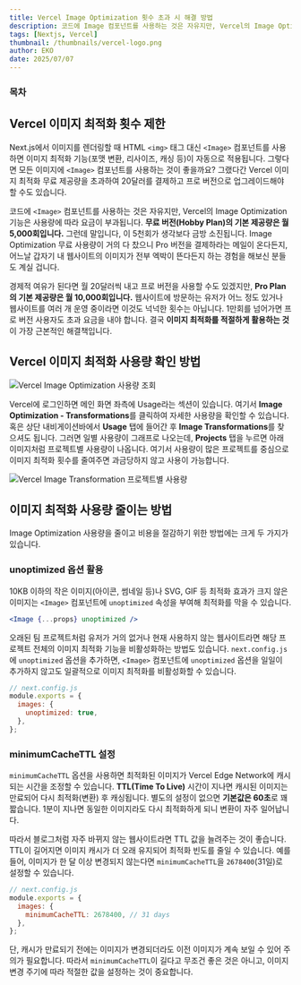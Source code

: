 ```yaml
---
title: Vercel Image Optimization 횟수 초과 시 해결 방법
description: 코드에 Image 컴포넌트를 사용하는 것은 자유지만, Vercel의 Image Optimization 기능은 사용량에 따라 요금이 부과됩니다. 무료 버전의 기본 제공량은 월 5,000회입니다. 그런데 말입니다, 이 5천회가 생각보다 금방 소진됩니다.
tags: [Nextjs, Vercel]
thumbnail: /thumbnails/vercel-logo.png
author: EKO
date: 2025/07/07
---
```


### 목차

## Vercel 이미지 최적화 횟수 제한

Next.js에서 이미지를 렌더링할 때 HTML `<img>` 태그 대신 `<Image>` 컴포넌트를 사용하면 이미지 최적화 기능(포맷 변환, 리사이즈, 캐싱 등)이 자동으로 적용됩니다. 그렇다면 모든 이미지에 `<Image>` 컴포넌트를 사용하는 것이 좋을까요? 그랬다간 Vercel 이미지 최적화 무료 제공량을 초과하여 20달러를 결제하고 프로 버전으로 업그레이드해야 할 수도 있습니다.

코드에 `<Image>` 컴포넌트를 사용하는 것은 자유지만, Vercel의 Image Optimization 기능은 사용량에 따라 요금이 부과됩니다. **무료 버전(Hobby Plan)의 기본 제공량은 월 5,000회입니다.** 그런데 말입니다, 이 5천회가 생각보다 금방 소진됩니다. Image Optimization 무료 사용량이 거의 다 찼으니 Pro 버전을 결제하라는 메일이 온다든지, 어느날 갑자기 내 웹사이트의 이미지가 전부 엑박이 뜬다든지 하는 경험을 해보신 분들도 계실 겁니다.

경제적 여유가 된다면 월 20달러씩 내고 프로 버전을 사용할 수도 있겠지만, **Pro Plan의 기본 제공량은 월 10,000회입니다.** 웹사이트에 방문하는 유저가 어느 정도 있거나 웹사이트를 여러 개 운영 중이라면 이것도 넉넉한 횟수는 아닙니다. 1만회를 넘어가면 프로 버전 사용자도 초과 요금을 내야 합니다. 결국 **이미지 최적화를 적절하게 활용하는 것**이 가장 근본적인 해결책입니다.

## Vercel 이미지 최적화 사용량 확인 방법

<Image
  src="/vercel-image-optimization-limits/01.png"
  alt="Vercel Image Optimization 사용량 조회"
  caption="벌써 5,000회 중 4,300회 이상 사용했네요"
/>

Vercel에 로그인하면 메인 화면 좌측에 Usage라는 섹션이 있습니다. 여기서 **Image Optimization - Transformations**를 클릭하여 자세한 사용량을 확인할 수 있습니다. 혹은 상단 내비게이션바에서 **Usage** 탭에 들어간 후 **Image Transformations**를 찾으셔도 됩니다. 그러면 일별 사용량이 그래프로 나오는데, **Projects** 탭을 누르면 아래 이미지처럼 프로젝트별 사용량이 나옵니다. 여기서 사용량이 많은 프로젝트를 중심으로 이미지 최적화 횟수를 줄여주면 과금당하지 않고 사용이 가능합니다.

<Image
  src="/vercel-image-optimization-limits/02.png"
  alt="Vercel Image Transformation 프로젝트별 사용량"
/>

<Ads />

## 이미지 최적화 사용량 줄이는 방법

Image Optimization 사용량을 줄이고 비용을 절감하기 위한 방법에는 크게 두 가지가 있습니다.

### unoptimized 옵션 활용

<Link url="https://nextjs.org/docs/app/api-reference/components/image#unoptimized" />

10KB 이하의 작은 이미지(아이콘, 썸네일 등)나 SVG, GIF 등 최적화 효과가 크지 않은 이미지는 `<Image>`⁠ 컴포넌트에 `unoptimized`⁠ 속성을 부여해 최적화를 막을 수 있습니다.

```jsx
<Image {...props} unoptimized />
```

오래된 팀 프로젝트처럼 유저가 거의 없거나 현재 사용하지 않는 웹사이트라면 해당 프로젝트 전체의 이미지 최적화 기능을 비활성화하는 방법도 있습니다. `next.config.js`에 `unoptimized` 옵션을 추가하면, `<Image>` 컴포넌트에 `unoptimized` 옵션을 일일이 추가하지 않고도 일괄적으로 이미지 최적화를 비활성화할 수 있습니다.

```js
// next.config.js
module.exports = {
  images: {
    unoptimized: true,
  },
};
```

### minimumCacheTTL 설정

<Link url="https://nextjs.org/docs/app/api-reference/components/image#minimumcachettl" />

`minimumCacheTTL` 옵션을 사용하면 최적화된 이미지가 Vercel Edge Network에 캐시되는 시간을 조정할 수 있습니다. **TTL(Time To Live)** 시간이 지나면 캐시된 이미지는 만료되어 다시 최적화(변환) 후 캐싱됩니다. 별도의 설정이 없으면 **기본값은 60초**로 꽤 짧습니다. 1분이 지나면 동일한 이미지라도 다시 최적화하게 되니 변환이 자주 일어납니다.

따라서 블로그처럼 자주 바뀌지 않는 웹사이트라면 TTL 값을 늘려주는 것이 좋습니다. TTL이 길어지면 이미지 캐시가 더 오래 유지되어 최적화 빈도를 줄일 수 있습니다. 예를 들어, 이미지가 한 달 이상 변경되지 않는다면 `minimumCacheTTL`을 `2678400`(31일)로 설정할 수 있습니다.

```js
// next.config.js
module.exports = {
  images: {
    minimumCacheTTL: 2678400, // 31 days
  },
};
```

단, 캐시가 만료되기 전에는 이미지가 변경되더라도 이전 이미지가 계속 보일 수 있어 주의가 필요합니다. 따라서 `minimumCacheTTL`이 길다고 무조건 좋은 것은 아니고, 이미지 변경 주기에 따라 적절한 값을 설정하는 것이 중요합니다.
